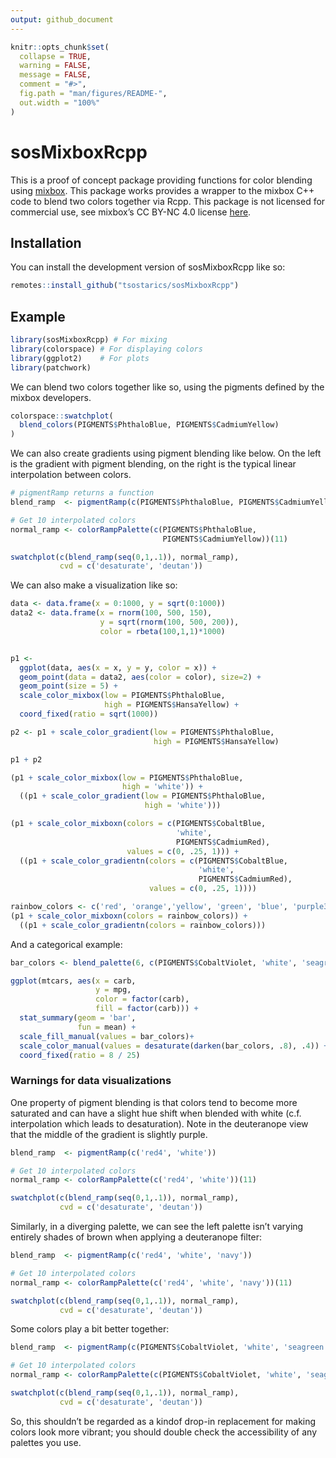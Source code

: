 ```yaml
---
output: github_document
---
```


<!-- README.md is generated from README.Rmd. Please edit that file -->

```r
knitr::opts_chunk$set(
  collapse = TRUE,
  warning = FALSE,
  message = FALSE,
  comment = "#>",
  fig.path = "man/figures/README-",
  out.width = "100%"
)
```

# sosMixboxRcpp

This is a proof of concept package providing functions for color blending using
[mixbox](https://github.com/scrtwpns/mixbox).
This package works provides a wrapper to the mixbox C++ code to blend two colors
together via Rcpp.
This package is not licensed for commercial use, see mixbox's  CC BY-NC 4.0 license
[here](https://github.com/scrtwpns/mixbox?tab=License-1-ov-file#readme).

## Installation

You can install the development version of sosMixboxRcpp like so:

``` r
remotes::install_github("tsostarics/sosMixboxRcpp")
```

## Example

```r
library(sosMixboxRcpp) # For mixing
library(colorspace) # For displaying colors
library(ggplot2)    # For plots
library(patchwork)
```

We can blend two colors together like so, using the pigments defined by the
mixbox developers.

```r
colorspace::swatchplot(
  blend_colors(PIGMENTS$PhthaloBlue, PIGMENTS$CadmiumYellow)
)
```

We can also create gradients using pigment blending like below.
On the left is the gradient with pigment blending, on the right is the
typical linear interpolation between colors.

```r
# pigmentRamp returns a function
blend_ramp  <- pigmentRamp(c(PIGMENTS$PhthaloBlue, PIGMENTS$CadmiumYellow))

# Get 10 interpolated colors
normal_ramp <- colorRampPalette(c(PIGMENTS$PhthaloBlue, 
                                  PIGMENTS$CadmiumYellow))(11)

swatchplot(c(blend_ramp(seq(0,1,.1)), normal_ramp), 
           cvd = c('desaturate', 'deutan'))
```

We can also make a visualization like so:

```r
data <- data.frame(x = 0:1000, y = sqrt(0:1000))
data2 <- data.frame(x = rnorm(100, 500, 150),
                    y = sqrt(rnorm(100, 500, 200)),
                    color = rbeta(100,1,1)*1000)


p1 <- 
  ggplot(data, aes(x = x, y = y, color = x)) +
  geom_point(data = data2, aes(color = color), size=2) +
  geom_point(size = 5) +
  scale_color_mixbox(low = PIGMENTS$PhthaloBlue,
                     high = PIGMENTS$HansaYellow) +
  coord_fixed(ratio = sqrt(1000))

p2 <- p1 + scale_color_gradient(low = PIGMENTS$PhthaloBlue,
                                high = PIGMENTS$HansaYellow)

p1 + p2
```


```r
(p1 + scale_color_mixbox(low = PIGMENTS$PhthaloBlue,
                         high = 'white')) +
  ((p1 + scale_color_gradient(low = PIGMENTS$PhthaloBlue,
                              high = 'white')))
```

```r
(p1 + scale_color_mixboxn(colors = c(PIGMENTS$CobaltBlue,
                                     'white',
                                     PIGMENTS$CadmiumRed),
                          values = c(0, .25, 1))) +
  ((p1 + scale_color_gradientn(colors = c(PIGMENTS$CobaltBlue,
                                          'white',
                                          PIGMENTS$CadmiumRed),
                               values = c(0, .25, 1))))
```


```r
rainbow_colors <- c('red', 'orange','yellow', 'green', 'blue', 'purple3')
(p1 + scale_color_mixboxn(colors = rainbow_colors)) +
  ((p1 + scale_color_gradientn(colors = rainbow_colors)))
```

And a categorical example:

```r
bar_colors <- blend_palette(6, c(PIGMENTS$CobaltViolet, 'white', 'seagreen'))

ggplot(mtcars, aes(x = carb, 
                   y = mpg, 
                   color = factor(carb),
                   fill = factor(carb))) +
  stat_summary(geom = 'bar',
               fun = mean) +
  scale_fill_manual(values = bar_colors)+
  scale_color_manual(values = desaturate(darken(bar_colors, .8), .4)) +
  coord_fixed(ratio = 8 / 25)
```




### Warnings for data visualizations

One property of pigment blending is that colors tend to become more saturated
and can have a slight hue shift when blended with white (c.f. interpolation 
which leads to desaturation).
Note in the deuteranope view that the middle of the gradient is slightly
purple.

```r
blend_ramp  <- pigmentRamp(c('red4', 'white'))

# Get 10 interpolated colors
normal_ramp <- colorRampPalette(c('red4', 'white'))(11)

swatchplot(c(blend_ramp(seq(0,1,.1)), normal_ramp), 
           cvd = c('desaturate', 'deutan'))
```

Similarly, in a diverging palette, we can see the left palette isn't varying
entirely shades of brown when applying a deuteranope filter:

```r
blend_ramp  <- pigmentRamp(c('red4', 'white', 'navy'))

# Get 10 interpolated colors
normal_ramp <- colorRampPalette(c('red4', 'white', 'navy'))(11)

swatchplot(c(blend_ramp(seq(0,1,.1)), normal_ramp), 
           cvd = c('desaturate', 'deutan'))
```

Some colors play a bit better together:

```r
blend_ramp  <- pigmentRamp(c(PIGMENTS$CobaltViolet, 'white', 'seagreen'))

# Get 10 interpolated colors
normal_ramp <- colorRampPalette(c(PIGMENTS$CobaltViolet, 'white', 'seagreen'))(11)

swatchplot(c(blend_ramp(seq(0,1,.1)), normal_ramp), 
           cvd = c('desaturate', 'deutan'))
```

So, this shouldn't be regarded as a kindof  drop-in replacement for making 
colors look more vibrant; you should double check the accessibility of any
palettes you use.
